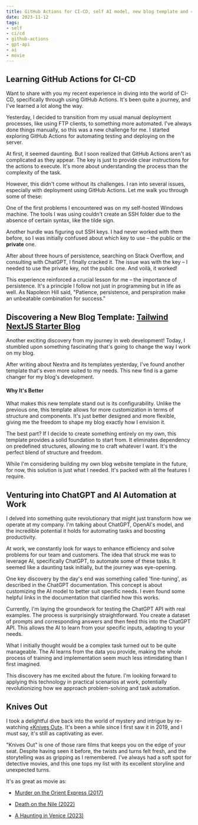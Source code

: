 ```yaml
---
title: GitHub Actions for CI-CD, self AI model, new blog template and «Knives Out»
date: 2023-11-12
tags:
- self
- ci/cd
- github-actions
- gpt-api
- ai
- movie
---
```


## Learning GitHub Actions for CI-CD
Want to share with you my recent experience in diving into the world of CI-CD, specifically through using GitHub Actions. It's been quite a journey, and I've learned a lot along the way.

Yesterday, I decided to transition from my usual manual deployment processes, like using FTP clients, to something more automated. I've always done things manually, so this was a new challenge for me. I started exploring GitHub Actions for automating testing and deploying on the server.

At first, it seemed daunting. But I soon realized that GitHub Actions aren't as complicated as they appear. The key is just to provide clear instructions for the actions to execute. It's more about understanding the process than the complexity of the task.

However, this didn't come without its challenges. I ran into several issues, especially with deployment using GitHub Actions. Let me walk you through some of these:

One of the first problems I encountered was on my self-hosted Windows machine. The tools I was using couldn't create an SSH folder due to the absence of certain syntax, like the tilde sign.

Another hurdle was figuring out SSH keys. I had never worked with them before, so I was initially confused about which key to use – the public or the **private** one.

After about three hours of persistence, searching on Stack Overflow, and consulting with ChatGPT, I finally cracked it. The issue was with the key – I needed to use the private key, not the public one. And voilà, it worked!

This experience reinforced a crucial lesson for me – the importance of persistence. It's a principle I follow not just in programming but in life as well. As Napoleon Hill said, "Patience, persistence, and perspiration make an unbeatable combination for success."

## Discovering a New Blog Template: [Tailwind NextJS Starter Blog](https://github.com/timlrx/tailwind-nextjs-starter-blog)

Another exciting discovery from my journey in web development! Today, I stumbled upon something fascinating that's going to change the way I work on my blog.

After writing about Nextra and its templates yesterday, I've found another template that's even more suited to my needs. This new find is a game changer for my blog's development.

#### Why It's Better
What makes this new template stand out is its configurability. Unlike the previous one, this template allows for more customization in terms of structure and components. It's just better designed and more flexible, giving me the freedom to shape my blog exactly how I envision it.

The best part? If I decide to create something entirely on my own, this template provides a solid foundation to start from. It eliminates dependency on predefined structures, allowing me to craft whatever I want. It's the perfect blend of structure and freedom.

While I'm considering building my own blog website template in the future, for now, this solution is just what I needed. It's packed with all the features I require.

## Venturing into ChatGPT and AI Automation at Work

I delved into something quite revolutionary that might just transform how we operate at my company. I'm talking about ChatGPT, OpenAI's model, and the incredible potential it holds for automating tasks and boosting productivity.

At work, we constantly look for ways to enhance efficiency and solve problems for our team and customers. The idea that struck me was to leverage AI, specifically ChatGPT, to automate some of these tasks. It seemed like a daunting task initially, but the journey was eye-opening.

One key discovery by the day's end was something called 'fine-tuning', as described in the ChatGPT documentation. This concept is about customizing the AI model to better suit specific needs. I even found some helpful links in the documentation that clarified how this works.

Currently, I'm laying the groundwork for testing the ChatGPT API with real examples. The process is surprisingly straightforward. You create a dataset of prompts and corresponding answers and then feed this into the ChatGPT API. This allows the AI to learn from your specific inputs, adapting to your needs.

What I initially thought would be a complex task turned out to be quite manageable. The AI learns from the data you provide, making the whole process of training and implementation seem much less intimidating than I first imagined.

This discovery has me excited about the future. I'm looking forward to applying this technology in practical scenarios at work, potentially revolutionizing how we approach problem-solving and task automation.

## Knives Out

I took a delightful dive back into the world of mystery and intrigue by re-watching [«Knives Out»](https://www.imdb.com/title/tt8946378/). It's been a while since I first saw it in 2019, and I must say, it's still as captivating as ever.

"Knives Out" is one of those rare films that keeps you on the edge of your seat. Despite having seen it before, the twists and turns felt fresh, and the storytelling was as gripping as I remembered. I've always had a soft spot for detective movies, and this one tops my list with its excellent storyline and unexpected turns.

It's as great as movie as:

- [Murder on the Orient Express (2017)](https://www.imdb.com/title/tt3402236/)

- [Death on the Nile (2022)](https://www.imdb.com/title/tt7657566/)

- [A Haunting in Venice (2023)](https://www.imdb.com/title/tt22687790/)
